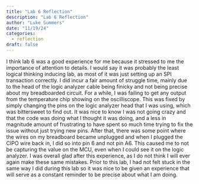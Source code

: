 ```yaml
---
title: "Lab 6 Reflection"
description: "Lab 6 Reflection"
author: "Luke Summers"
date: "11/19/24"
categories:
  - reflection
draft: false
---
```

I think lab 6 was a good experience for me because it stressed to me the importance of attention to details. I would say it was probably the least logical thinking inducing lab, as most of it was just setting up an SPI transaction correctly. I did incur a fair amount of struggle time, mainly due to the head of the logic analyzer cable being finicky and not being precise about my breadboarded circuit. For a while, I was failing to get any output from the temperature chip showing on the oscilliscope. This was fixed by simply changing the pins on the logic analyzer head that I was using, which was bittersweet to find out. It was nice to know I was not going crazy and that the code was doing what I thought it was doing, and a less in magnitude amount of frustrating to have spent so much time trying to fix the issue without just trying new pins. After that, there was some point where the wires on my breadboard became unplugged and when I plugged the CIPO wire back in, I did so into pin 6 and not pin A6. This caused me to not be capturing the value on the MCU, even when I could see it on the logic analyzer. I was overall glad after this experience, as I do not think I will ever again make these same mistakes. Prior to this lab, I had not felt stuck in the same way I did during this lab so it was nice to be given an experience that will serve as a constant reminder to be precise about what I am doing.